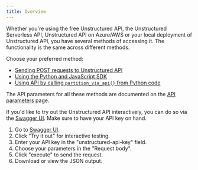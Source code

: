 ```yaml
---
title: Overview
---
```


Whether you're using the free Unstructured API, the Unstructured Serverless API, Unstructured API on Azure/AWS or your local
deployment of Unstructured API, you have several methods of accessing it. The functionality is the same across different methods.

Choose your preferred method:

* [Sending POST requests to Unstructured API](/api-reference/api-services/post-requests)
* [Using the Python and JavaScript SDK](/api-reference/api-services/sdk)
* [Using API by calling `partition_via_api()` from Python code](/api-reference/api-services/partition-via-api)

The API parameters for all these methods are documented on the [API parameters](/api-reference/api-services/api-parameters) page.

If you'd like to try out the Unstructured API interactively, you can do so via the [Swagger UI](https://api.unstructured.io/general/docs#/default/pipeline_1_general_v0_general_post).
Make sure to have your API key on hand.

1. Go to  [Swagger UI](https://api.unstructured.io/general/docs#/default/pipeline_1_general_v0_general_post).
2. Click "Try it out" for interactive testing.
3. Enter your API key in the "unstructured-api-key" field.
4. Choose your parameters in the "Request body".
5. Click "execute" to send the request.
6. Download or view the JSON output.